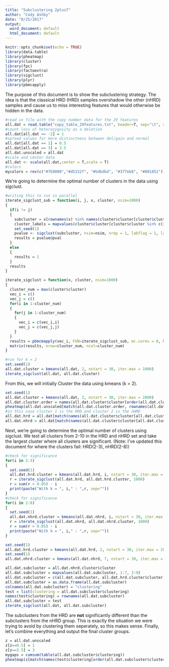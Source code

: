 ```yaml
---
title: "Subclustering 2plus7"
author: "Cody Ashby"
date: "8/25/2017"
output:
  word_document: default
  html_document: default
---
```


```r
knitr::opts_chunk$set(echo = TRUE)
library(data.table)
library(pheatmap)
library(cluster)
library(fpc)
library(factoextra)
library(sigclust)
library(plyr)
library(pbmcapply)
```

The purpose of this document is to show the subclustering strategy. The idea is that the classical HRD (HRD) samples overshadow the other (nHRD) samples and cause us to miss interesting features that would otherwise be hidden in the data.

```r
#read in file with the copy number data for the 29 features
all.dat = read.table("copy_table_29features.txt", header=T, sep="\t", stringsAsFactors = F, row.names=1)
#count loss of heterozygosity as a deletion
all.dat[all.dat == -2] = 1
#spread values for more distinctness between del/gain and normal
all.dat[all.dat == 1] = 0.5
all.dat[all.dat == 3] = 3.5
all.dat.unscaled = all.dat
#scale and center data
all.dat <- scale(all.dat,center = T,scale = T)
#colors
mycolors = rev(c("#7E0000","#d5322f", "#bdbdbd", "#377eb8", "#001852"))
```

We're going to determine the optimal number of clusters in the data using sigclust.

```r
#writing this to run in parallel
iterate_sigclust_sub = function(i, j, x, cluster, nsim=1000)
{
  if(i != j)
  {
    subcluster = x[rownames(x) %in% names(cluster$cluster[cluster$cluster %in% c(i,j)]),]
    cluster_labels = mapvalues(cluster$cluster[cluster$cluster %in% c(i,j)], from = c(i,j), to = c(1,2))
    set.seed(1)
    pvalue <- sigclust(subcluster, nsim=nsim, nrep = 1, labflag = 1, label = cluster_labels, icovest = 2)
    results = pvalue@pval
  }
  else
  {
    results = 1
  }
  results
}

iterate_sigclust = function(x, cluster, nsim=1000)
{
  cluster_num = max(cluster$cluster)
  vec_i = c()
  vec_j = c()
  for(i in 1:cluster_num)
  {
    for(j in 1:cluster_num)
    {
      vec_i = c(vec_i,i)
      vec_j = c(vec_j,j)
    }
  }
  results = pbmcmapply(vec_i, FUN=iterate_sigclust_sub, mc.cores = 8, MoreArgs = list(x=x, cluster=cluster, nsim=nsim), j=vec_j)
  matrix(results, nrow=cluster_num, ncol=cluster_num)
}

#run for k = 2
set.seed(1)
all.dat.cluster = kmeans(all.dat, 2, nstart = 30, iter.max = 1000)
iterate_sigclust(all.dat, all.dat.cluster)
```

From this, we will initially Cluster the data using kmeans (k = 2).
```r
set.seed(1)
all.dat.cluster = kmeans(all.dat, 2, nstart = 30, iter.max = 2000)
all.dat.cluster.order = names(all.dat.cluster$cluster[order(all.dat.cluster$cluster)])
pheatmap(all.dat.unscaled[match(all.dat.cluster.order, rownames(all.dat)),], cluster_rows = F, cluster_cols = F, labels_row = "", color=mycolors)
#in this case cluster 1 is the HRD and cluster 2 is the nHRD
all.dat.hrd = all.dat[match(names(all.dat.cluster$cluster[all.dat.cluster$cluster == 1]), rownames(all.dat)),]
all.dat.nhrd = all.dat[match(names(all.dat.cluster$cluster[all.dat.cluster$cluster == 2]), rownames(all.dat)),]
```

Next, we're going to determine the optimal number of clusters using sigclust. We test all clusters from 2-10 in the HRD and nHRD set and take the largest cluster where all clusters are significant. (Note: I've updated this document for where the clusters fail: HRD(2-3), nHRD(2-8))

```r
#check for significance
for(i in 2:3)
{
  set.seed(1)
  all.dat.hrd.cluster = kmeans(all.dat.hrd, i, nstart = 30, iter.max = 2000)
  r = iterate_sigclust(all.dat.hrd, all.dat.hrd.cluster, 1000)
  r = sum(r > 0.05) - i
  print(paste("With k = ", i," : ",r, sep=""))
}
#check for significance
for(i in 2:8)
{
  set.seed(1)
  all.dat.nhrd.cluster = kmeans(all.dat.nhrd, i, nstart = 30, iter.max = 2000)
  r = iterate_sigclust(all.dat.nhrd, all.dat.nhrd.cluster, 1000)
  r = sum(r > 0.05) - i
  print(paste("With k = ", i," : ",r, sep=""))
}

```

```r
set.seed(1)
all.dat.hrd.cluster = kmeans(all.dat.hrd, 2, nstart = 30, iter.max = 2000)
set.seed(1)
all.dat.nhrd.cluster = kmeans(all.dat.nhrd, 7, nstart = 30, iter.max = 2000)
```

```r
all.dat.subcluster = all.dat.nhrd.cluster$cluster
all.dat.subcluster = mapvalues(all.dat.subcluster, 1:7, 3:9)
all.dat.subcluster = c(all.dat.subcluster, all.dat.hrd.cluster$cluster)
all.dat.subcluster = as.data.frame(all.dat.subcluster)
colnames(all.dat.subcluster) = "clustering"
test = list(clustering = all.dat.subcluster$clustering)
names(test$clustering) = rownames(all.dat.subcluster)
all.dat.subcluster = test
iterate_sigclust(all.dat, all.dat.subcluster)
```

The subclusters from the HRD are **not** significantly different than the subclusters from the nHRD group. This is exactly the situation we were trying to avoid by clustering them seperately, so this makes sense. Finally, let's combine everything and output the final cluster groups.

```r
z = all.dat.unscaled
z[z==0.5] = 1
z[z==3.5] = 3
mygaps = cumsum(table(all.dat.subcluster$clustering))
pheatmap(z[match(names(test$clustering[order(all.dat.subcluster$clustering)]), rownames(z)),], cluster_rows = F, cluster_cols = F, labels_row = rep("",nrow(all.dat)), color=mycolors, gaps_row = mygaps)
```


